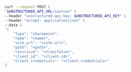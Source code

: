 ```bash REST (Create)
curl --request POST \
"$UNSTRUCTURED_API_URL/sources" \
--header "unstructured-api-key: $UNSTRUCTURED_API_KEY" \
--header "accept: application/json" \
--data \
'{
    "type": "sharepoint",
    "name": "<name>",
    "site_url": "<site-url>",
    "path": "<path>",
    "recursive": "<true|false>",
    "client_id": "<client-id>", 
    "client_credentials": "<client-credentials>"
}'
```